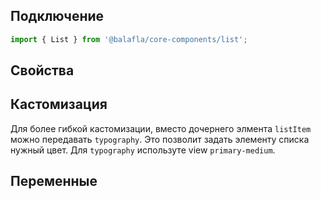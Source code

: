 
## Подключение

```jsx
import { List } from '@balafla/core-components/list';
```

## Свойства

<ArgsTable of={ListTS} />

## Кастомизация

Для более гибкой кастомизации, вместо дочернего элмента `listItem` можно передавать `typography`.
Это позволит задать элементу списка нужный цвет. Для `typography` используте view `primary-medium`.

## Переменные

<CssVars css={styles} />
